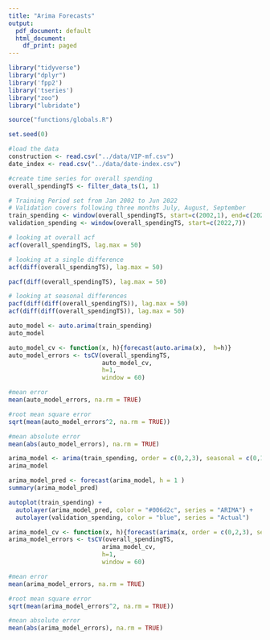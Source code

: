 ```yaml
---
title: "Arima Forecasts"
output:
  pdf_document: default
  html_document:
    df_print: paged
---
```

```r
library("tidyverse")
library("dplyr")
library('fpp2')
library('tseries')
library("zoo")
library("lubridate")
```

```r
source("functions/globals.R")
```

```r
set.seed(0)
```

```r
#load the data
construction <- read.csv("../data/VIP-mf.csv")
date_index <- read.csv("../data/date-index.csv")
```
```r
#create time series for overall spending
overall_spendingTS <- filter_data_ts(1, 1)

# Training Period set from Jan 2002 to Jun 2022
# Validation covers following three months July, August, September
train_spending <- window(overall_spendingTS, start=c(2002,1), end=c(2022,6))
validation_spending <- window(overall_spendingTS, start=c(2022,7))
```

```r
# looking at overall acf
acf(overall_spendingTS, lag.max = 50)

# looking at a single difference
acf(diff(overall_spendingTS), lag.max = 50)

pacf(diff(overall_spendingTS), lag.max = 50)
```

```r
# looking at seasonal differences
pacf(diff(diff(overall_spendingTS)), lag.max = 50)
acf(diff(diff(overall_spendingTS)), lag.max = 50)
```

```r
auto_model <- auto.arima(train_spending)
auto_model
```
```r
auto_model_cv <- function(x, h){forecast(auto.arima(x),  h=h)}
auto_model_errors <- tsCV(overall_spendingTS,
                          auto_model_cv,
                          h=1,
                          window = 60)

#mean error
mean(auto_model_errors, na.rm = TRUE)
```

```r
#root mean square error
sqrt(mean(auto_model_errors^2, na.rm = TRUE))
```

```r
#mean absolute error
mean(abs(auto_model_errors), na.rm = TRUE)
```

```r
arima_model <- arima(train_spending, order = c(0,2,3), seasonal = c(0,1,2))
arima_model
```
```r
arima_model_pred <- forecast(arima_model, h = 1 )
summary(arima_model_pred)
```
```r
autoplot(train_spending) +
  autolayer(arima_model_pred, color = "#006d2c", series = "ARIMA") +
  autolayer(validation_spending, color = "blue", series = "Actual")
```

```r
arima_model_cv <- function(x, h){forecast(arima(x, order = c(0,2,3), seasonal = c(0,1,2)),  h=h)}
arima_model_errors <- tsCV(overall_spendingTS,
                          arima_model_cv,
                          h=1,
                          window = 60)

#mean error
mean(arima_model_errors, na.rm = TRUE)
```

```r
#root mean square error
sqrt(mean(arima_model_errors^2, na.rm = TRUE))
```

```r
#mean absolute error
mean(abs(arima_model_errors), na.rm = TRUE)
```
